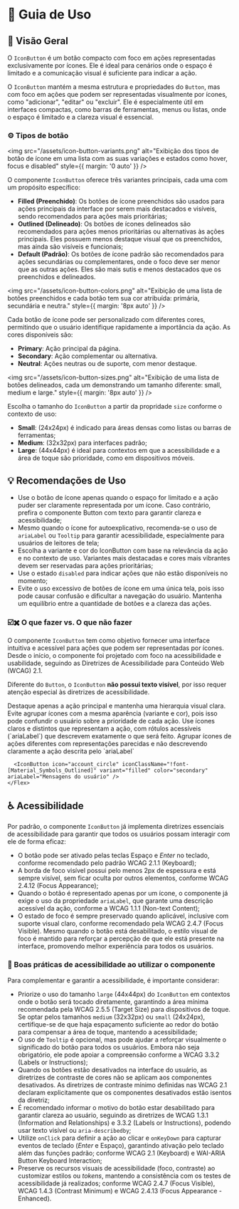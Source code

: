 
<Meta title="Componentes/IconButton/Guia de Uso" />

# 🧭  Guia de Uso

## 📘 Visão Geral

O `IconButton` é um botão compacto com foco em ações representadas exclusivamente por ícones. Ele é ideal para cenários onde o espaço é limitado e a comunicação visual é suficiente para indicar a ação.

O `IconButton` mantém a mesma estrutura e propriedades do `Button`, mas com foco em ações que podem ser representadas visualmente por ícones, como "adicionar", "editar" ou "excluir". Ele é especialmente útil em interfaces compactas, como barras de ferramentas, menus ou listas, onde o espaço é limitado e a clareza visual é essencial.  

### ⚙️ Tipos de botão

<img src="/assets/icon-button-variants.png" alt="Exibição dos tipos de botão de ícone em uma lista com as suas variações e estados como hover, focus e disabled" style={{ margin: '0 auto' }} />

O componente `IconButton` oferece três variantes principais, cada uma com um propósito específico:

- **Filled (Preenchido)**: Os botões de ícone preenchidos são usados para ações principais da interface por serem mais destacados e visíveis, sendo recomendados para ações mais prioritárias;
- **Outlined (Delineado)**: Os botões de ícones delineados são recomendados para ações menos prioritárias ou alternativas às ações principais. Eles possuem menos destaque visual que os preenchidos, mas ainda são visíveis e funcionais;
- **Default (Padrão)**: Os botões de ícone padrão são recomendados para ações secundárias ou complementares, onde o foco deve ser menor que as outras ações. Eles são mais sutis e menos destacados que os preenchidos e delineados.

<img src="/assets/icon-button-colors.png" alt="Exibição de uma lista de botões preenchidos e cada botão tem sua cor atribuída: primária, secundária e neutra." style={{ margin: '8px auto' }} />

Cada botão de ícone pode ser personalizado com diferentes cores, permitindo que o usuário identifique rapidamente a importância da ação. As cores disponíveis são:

- **Primary**: Ação principal da página.
- **Secondary**: Ação complementar ou alternativa.
- **Neutral**: Ações neutras ou de suporte, com menor destaque.

<img src="/assets/icon-button-sizes.png" alt="Exibição de uma lista de botões delineados, cada um demonstrando um tamanho diferente: small, medium e large." style={{ margin: '8px auto' }} />

Escolha o tamanho do `IconButton` a partir da propridade `size` conforme o contexto de uso:  
- **Small**: (24x24px) é indicado para áreas densas como listas ou barras de ferramentas;  
- **Medium**: (32x32px) para interfaces padrão;  
- **Large**: (44x44px) é ideal para contextos em que a acessibilidade e a área de toque são prioridade, como em dispositivos móveis.

## 💡 Recomendações de Uso

- Use o botão de ícone apenas quando o espaço for limitado e a ação puder ser claramente representada por um ícone. Caso contrário, prefira o componente Button com texto para garantir clareza e acessibilidade;
- Mesmo quando o ícone for autoexplicativo, recomenda-se o uso de `ariaLabel` ou `Tooltip` para garantir acessibilidade, especialmente para usuários de leitores de tela;
- Escolha a variante e cor do IconButton com base na relevância da ação e no contexto de uso. Variantes mais destacadas e cores mais vibrantes devem ser reservadas para ações prioritárias;
- Use o estado `disabled` para indicar ações que não estão disponíveis no momento;
- Evite o uso excessivo de botões de ícone em uma única tela, pois isso pode causar confusão e dificultar a navegação do usuário. Mantenha um equilíbrio entre a quantidade de botões e a clareza das ações.

### ☑️✖️ O que fazer vs. O que não fazer

O componente `IconButton` tem como objetivo fornecer uma interface intuitiva e acessível para ações que podem ser representadas por ícones. Desde o início, o componente foi projetado com foco na acessibilidade e usabilidade, seguindo as Diretrizes de Acessibilidade para Conteúdo Web (WCAG) 2.1.

Diferente do `Button`, o `IconButton` **não possui texto visível**, por isso requer atenção especial às diretrizes de acessibilidade.

<Title component="h1" className="!text-h5">Evite a sobrecarga visual causada por muitos `IconButtons` destacados.  Isso pode comprometer a clareza da interface, gerar prioridades visuais sobrepostas e dificultar a navegação do usuário</Title>

<Grid cols="grid-cols-1 md:grid-cols-2" colGap="gap-x-sm" rowGap="gap-y-sm" className="!mb-2xl !mt-lg">
  <Flex direction="flex-col" rowGap="gap-x-sm" colGap="gap-y-sm" radius="rounded-lg" paddingX="px-sm" paddingY="py-sm" className="border border-default-border">
    <Flex direction="flex-col" rowGap="gap-x-sm" colGap="gap-y-nano" className="!mb-sm">
      <Flex radius="rounded-full" paddingX="px-nano" paddingY="py-quark" className="bg-success">
        <Title component="h1" color="!text-typography-inverted" className="!text-h6 !mb-0 !whitespace-nowrap">✔ O que fazer</Title>
      </Flex>
      <Text className="!m-0">Destaque apenas a ação principal e mantenha uma hierarquia visual clara.</Text>
    </Flex>
    <Flex rowGap="gap-x-sm">
      <IconButton icon="person" iconClassName="!font-[Material_Symbols_Outlined]
      )" variant="filled" ariaLabel="Perfil do usuário" />
      <IconButton icon="settings" iconClassName="!font-[Material_Symbols_Outlined]
      )" variant="default" ariaLabel="Configurações da conta" />
      <IconButton icon="more_vert" iconClassName="!font-[Material_Symbols_Outlined]
      )" variant="default" ariaLabel="Mais opções" />
    </Flex>
  </Flex>
  <Flex direction="flex-col" rowGap="gap-x-sm" colGap="gap-y-sm" radius="rounded-lg" paddingX="px-sm" paddingY="py-sm" className="border border-default-border">
    <Flex direction="flex-col" rowGap="gap-x-sm" colGap="gap-y-nano" className="!mb-sm">
      <Flex radius="rounded-full" paddingX="px-nano" paddingY="py-quark" className="bg-error">
        <Title component="h1" color="!text-typography-inverted" className="!text-h6 !mb-0 !whitespace-nowrap">✘ O que não fazer</Title>
      </Flex>
      <Text className="!m-0">Evite agrupar ícones com a mesma aparência (variante e cor), pois isso pode confundir o usuário sobre a prioridade de cada ação.</Text>
    </Flex>
    <Flex rowGap="gap-x-sm">
      <IconButton icon="person" iconClassName="!font-[Material_Symbols_Outlined]
      )" variant="filled" color="primary" ariaLabel="Perfil do usuário" />
      <IconButton icon="settings" iconClassName="!font-[Material_Symbols_Outlined]
      )" variant="filled" color="secondary" ariaLabel="Configurações da conta" />
      <IconButton icon="more_vert" iconClassName="!font-[Material_Symbols_Outlined]
      )" variant="filled" color="primary" ariaLabel="Mais opções" />
    </Flex>
  </Flex>
</Grid>

<Title component="h1" className="!text-h5">Use ícones que representem claramente a ação do botão, sempre forneça um `ariaLabel` descritivo e evite ícones visuais semelhantes para ações diferentes.</Title>

<Grid cols="grid-cols-1 md:grid-cols-2" colGap="gap-x-sm" rowGap="gap-y-sm" className="!mb-2xl !mt-lg">
  <Flex direction="flex-col" rowGap="gap-x-sm" colGap="gap-y-sm" radius="rounded-lg" paddingX="px-sm" paddingY="py-sm" className="border border-default-border">
    <Flex direction="flex-col" rowGap="gap-x-sm" colGap="gap-y-nano" className="!mb-sm">
      <Flex radius="rounded-full" paddingX="px-nano" paddingY="py-quark" className="bg-success">
        <Title component="h1" color="!text-typography-inverted" className="!text-h6 !mb-0 !whitespace-nowrap">✔ O que fazer</Title>
      </Flex>
      <Text className="!m-0">Use ícones claros e distintos que representam a ação, com rótulos acessíveis (`ariaLabel`) que descrevem exatamente o que será feito.</Text>
    </Flex>
    <Flex rowGap="gap-x-sm">
     <IconButton icon="save" iconClassName="!font-[Material_Symbols_Outlined]" variant="filled" color="primary" ariaLabel="Salvar alterações" />
      <IconButton icon="delete" iconClassName="!font-[Material_Symbols_Outlined]" variant="outlined" color="secondary" ariaLabel="Deletar item" />
    </Flex>
  </Flex>
  <Flex direction="flex-col" rowGap="gap-x-sm" colGap="gap-y-sm" radius="rounded-lg" paddingX="px-sm" paddingY="py-sm" className="border border-default-border">
    <Flex direction="flex-col" rowGap="gap-x-sm" colGap="gap-y-nano" className="!mb-sm">
      <Flex radius="rounded-full" paddingX="px-nano" paddingY="py-quark" className="bg-error">
        <Title component="h1" color="!text-typography-inverted" className="!text-h6 !mb-0 !whitespace-nowrap">✘ O que não fazer</Title>
      </Flex>
      <Text className="!m-0">Agrupar ícones de ações diferentes com representações parecidas e não descrevendo claramente a ação descrita pelo `ariaLabel`</Text>
    </Flex>
    <Flex rowGap="gap-x-sm">
      <IconButton icon="person" iconClassName="!font-[Material_Symbols_Outlined]" variant="filled" color="primary" ariaLabel="Perfil do usuário" />

      <IconButton icon="account_circle" iconClassName="!font-[Material_Symbols_Outlined]" variant="filled" color="secondary" ariaLabel="Mensagens do usuário" />
    </Flex>
  </Flex>
</Grid>

## ♿ Acessibilidade

Por padrão, o componente `IconButton` já implementa diretrizes essenciais de acessibilidade para garantir que todos os usuários possam interagir com ele de forma eficaz:

- O botão pode ser ativado pelas teclas Espaço e *Enter* no teclado, conforme recomendado pelo padrão <Link className="sb-unstyled text-sm" href="https://www.w3.org/WAI/WCAG21/Understanding/keyboard.html" target="_blank">WCAG 2.1.1 (Keyboard)</Link>;
- A borda de foco visível possui pelo menos 2px de espessura e está sempre visível, sem ficar oculta por outros elementos, conforme <Link className="sb-unstyled text-sm" href="https://www.w3.org/WAI/WCAG22/Understanding/focus-appearance-enhanced" target="_blank">WCAG 2.4.12 (Focus Appearance)</Link>;
- Quando o botão é representado apenas por um ícone, o componente já exige o uso da propriedade `ariaLabel`, que garante uma descrição acessível da ação, conforme a <Link className="sb-unstyled text-sm" href="https://www.w3.org/WAI/WCAG21/Understanding/non-text-content.html" target="_blank">WCAG 1.1.1 (Non-text Content)</Link>;
- O estado de foco é sempre preservado quando aplicável, inclusive com suporte visual claro, conforme recomendado pela <Link className="sb-unstyled text-sm" href="https://www.w3.org/WAI/WCAG21/Understanding/focus-visible" target="_blank">WCAG 2.4.7 (Focus Visible)</Link>. Mesmo quando o botão está desabilitado, o estilo visual de foco é mantido para reforçar a percepção de que ele está presente na interface, promovendo melhor experiência para todos os usuários.


### 📌 Boas práticas de acessibilidade ao utilizar o componente

Para complementar e garantir a acessibilidade, é importante considerar:

- Priorize o uso do tamanho `large` (44x44px) do `IconButton` em contextos onde o botão será tocado diretamente, garantindo a área mínima recomendada pela <Link className="sb-unstyled text-sm" href="https://www.w3.org/WAI/WCAG21/Understanding/target-size.html" target="_blank">WCAG 2.5.5 (Target Size)</Link> para dispositivos de toque. Se optar pelos tamanhos `medium` (32x32px) ou `small` (24x24px), certifique-se de que haja espaçamento suficiente ao redor do botão para compensar a área de toque, mantendo a acessibilidade;
- O uso de `Tooltip` é opcional, mas pode ajudar a reforçar visualmente o significado do botão para todos os usuários. Embora não seja obrigatório, ele pode apoiar a compreensão conforme a <Link className="sb-unstyled text-sm" href="https://www.w3.org/WAI/WCAG21/Understanding/labels-or-instructions.html" target="_blank">WCAG 3.3.2 (Labels or Instructions)</Link>;
- Quando os botões estão desativados na interface do usuário, as diretrizes de contraste de cores não se aplicam aos componentes desativados. As <Link className="sb-unstyled text-sm" href="https://www.w3.org/WAI/WCAG21/Understanding/contrast-minimum.html#inactive-controls" target="_blank">diretrizes de contraste mínimo definidas nas WCAG 2.1</Link> declaram explicitamente que os componentes desativados estão isentos da diretriz;
- É recomendado informar o motivo do botão estar desabilitado para garantir clareza ao usuário, seguindo as diretrizes de <Link className="sb-unstyled text-sm" href="https://www.w3.org/WAI/WCAG21/Understanding/info-and-relationships.html" target="_blank">WCAG 1.3.1 (Information and Relationships)</Link> e <Link className="sb-unstyled text-sm" href="https://www.w3.org/WAI/WCAG21/Understanding/labels-or-instructions.html" target="_blank">3.3.2 (Labels or Instructions)</Link>, podendo usar texto visível ou `aria-describedby`;
- Utilize `onClick` para definir a ação ao clicar e `onKeyDown` para capturar eventos de teclado (*Enter* e Espaço), garantindo ativação pelo teclado além das funções padrão; conforme <Link className="sb-unstyled text-sm" href="https://www.w3.org/WAI/WCAG21/Understanding/keyboard.html" target="_blank">WCAG 2.1 (Keyboard)</Link> e <Link className="sb-unstyled text-sm" href="https://www.w3.org/TR/wai-aria-practices-1.1/#button" target="_blank">WAI-ARIA Button Keyboard Interaction</Link>;
- Preserve os recursos visuais de acessibilidade (foco, contraste) ao customizar estilos ou *tokens*, mantendo a consistência com os testes de acessibilidade já realizados; conforme <Link className="sb-unstyled text-sm" href="https://www.w3.org/WAI/WCAG21/Understanding/focus-visible.html" target="_blank">WCAG 2.4.7 (Focus Visible)</Link>, <Link className="sb-unstyled text-sm" href="https://www.w3.org/WAI/WCAG21/Understanding/contrast-minimum.html" target="_blank">WCAG 1.4.3 (Contrast Minimum)</Link> e <Link className="sb-unstyled text-sm" href="https://www.w3.org/WAI/WCAG22/Understanding/focus-appearance-enhanced.html" target="_blank">WCAG 2.4.13 (Focus Appearance - Enhanced)</Link>.